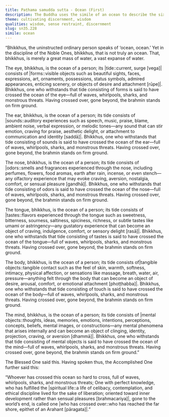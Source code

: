 ```yaml
---
title: Paṭhama samudda sutta - Ocean (First)
description: The Buddha uses the simile of an ocean to describe the six sense bases and their respective objects.
theme: cultivating discernment, wisdom
qualities: wisdom, sense restraint, discernment
slug: sn35.228
simile: ocean
---
```


“Bhikkhus, the uninstructed ordinary person speaks of ‘ocean, ocean.’ Yet in the discipline of the Noble Ones, bhikkhus, that is not truly an ocean. That, bhikkhus, is merely a great mass of water, a vast expanse of water.

The eye, bhikkhus, is the ocean of a person; its |tide::current, surge [vega]| consists of |forms::visible objects such as beautiful sights, faces, expressions, art, ornaments, possessions, status symbols, admired appearances, enticing scenery, or objects of desire and attachment [rūpe]|. Bhikkhus, one who withstands that tide consisting of forms is said to have crossed the ocean of the eye—full of waves, whirlpools, sharks, and monstrous threats. Having crossed over, gone beyond, the brahmin stands on firm ground.

The ear, bhikkhus, is the ocean of a person; its tide consists of |sounds::auditory experiences such as speech, music, praise, blame, ambient noise, verbal expression, or melodic tones—any sound that can stir emotion, craving for praise, aesthetic delight, or attachment to communication and identity [saddā]|. Bhikkhus, one who withstands that tide consisting of sounds is said to have crossed the ocean of the ear—full of waves, whirlpools, sharks, and monstrous threats. Having crossed over, gone beyond, the brahmin stands on firm ground.

The nose, bhikkhus, is the ocean of a person; its tide consists of |odors::smells and fragrances experienced through the nose, including perfumes, flowers, food aromas, earth after rain, incense, or even stench—any olfactory experience that may evoke craving, aversion, nostalgia, comfort, or sensual pleasure [gandhā]|. Bhikkhus, one who withstands that tide consisting of odors is said to have crossed the ocean of the nose—full of waves, whirlpools, sharks, and monstrous threats. Having crossed over, gone beyond, the brahmin stands on firm ground.

The tongue, bhikkhus, is the ocean of a person; its tide consists of |tastes::flavors experienced through the tongue such as sweetness, bitterness, sourness, saltiness, spiciness, richness, or subtle tastes like umami or astringency—any gustatory experience that can become an object of craving, indulgence, comfort, or sensory delight [rasā]|. Bhikkhus, one who withstands that tide consisting of tastes is said to have crossed the ocean of the tongue—full of waves, whirlpools, sharks, and monstrous threats. Having crossed over, gone beyond, the brahmin stands on firm ground.

The body, bhikkhus, is the ocean of a person; its tide consists of|tangible objects::tangible contact such as the feel of skin, warmth, softness, intimacy, physical affection, or sensations like massage, breath, water, air, pressure—anything felt through the body that can become an object of desire, arousal, comfort, or emotional attachment [phoṭṭhabba]|. Bhikkhus, one who withstands that tide consisting of touch is said to have crossed the ocean of the body—full of waves, whirlpools, sharks, and monstrous threats. Having crossed over, gone beyond, the brahmin stands on firm ground.

The mind, bhikkhus, is the ocean of a person; its tide consists of |mental objects::thoughts, ideas, memories, emotions, intentions, perceptions, concepts, beliefs, mental images, or constructions—any mental phenomena that arises internally and can become an object of clinging, identity, projection, craving, or aversion [dhammā]|. Bhikkhus, one who withstands that tide consisting of mental objects is said to have crossed the ocean of the mind—full of waves, whirlpools, sharks, and monstrous threats. Having crossed over, gone beyond, the brahmin stands on firm ground.”

The Blessed One said this. Having spoken thus, the Accomplished One further said this:

“Whoever has crossed this ocean so hard to cross,
full of waves, whirlpools, sharks, and monstrous threats;
One with perfect knowledge, who has fulfilled the |spiritual life::a life of celibacy, contemplation, and ethical discipline lived for the sake of liberation; oriented toward inner development rather than sensual pleasures [brahmacariya]|,
gone to the world’s end, is called one |who has crossed over::who has reached the far shore, epithet of an Arahant [pāragata]|.”